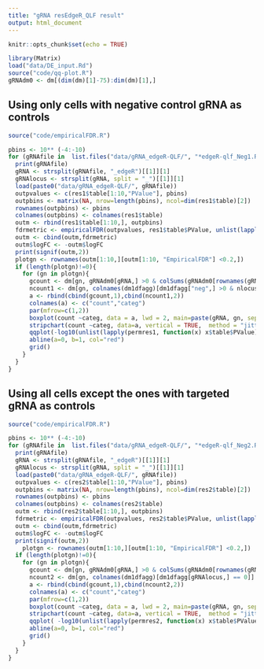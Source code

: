 ```yaml
---
title: "gRNA resEdgeR_QLF result"
output: html_document
---
```


```r
knitr::opts_chunk$set(echo = TRUE)
```
```r
library(Matrix)
load("data/DE_input.Rd")
source("code/qq-plot.R")
gRNAdm0 <- dm[(dim(dm)[1]-75):dim(dm)[1],]
```
## Using only cells with negative control gRNA as controls
```r
source("code/empiricalFDR.R")

pbins <- 10** (-4:-10)
for (gRNAfile in  list.files("data/gRNA_edgeR-QLF/", "*edgeR-qlf_Neg1.Rd")){
  print(gRNAfile)
  gRNA <- strsplit(gRNAfile, "_edgeR")[[1]][1]
  gRNAlocus <- strsplit(gRNA, split = "_")[[1]][1]
  load(paste0("data/gRNA_edgeR-QLF/", gRNAfile))
  outpvalues <- c(res1$table[1:10,"PValue"], pbins)
  outpbins <- matrix(NA, nrow=length(pbins), ncol=dim(res1$table)[2])
  rownames(outpbins) <- pbins
  colnames(outpbins) <- colnames(res1$table)
  outm <- rbind(res1$table[1:10,], outpbins)
  fdrmetric <- empiricalFDR(outpvalues, res1$table$PValue, unlist(lapply(permres1, function(x) x$table$PValue)))
  outm <- cbind(outm,fdrmetric)
  outm$logFC <- -outm$logFC
  print(signif(outm,2))
  plotgn <- rownames(outm[1:10,][outm[1:10, "EmpiricalFDR"] <0.2,])
  if (length(plotgn)!=0){
    for (gn in plotgn){
      gcount <- dm[gn, gRNAdm0[gRNA,] >0 & colSums(gRNAdm0[rownames(gRNAdm0) != gRNA,]) == 0]
      ncount1 <- dm[gn, colnames(dm1dfagg)[dm1dfagg["neg",] >0 & nlocus==1]]
      a <- rbind(cbind(gcount,1),cbind(ncount1,2))
      colnames(a) <- c("count","categ")
      par(mfrow=c(1,2))
      boxplot(count ~categ, data = a, lwd = 2, main=paste(gRNA, gn, sep=":"),  outcol="white")
      stripchart(count ~categ, data=a, vertical = TRUE,  method = "jitter", add = TRUE, pch = 21, cex=2, col = 'blue')
      qqplot(-log10(unlist(lapply(permres1, function(x) x$table$PValue))),-log10(res1$table$PValue), xlab="permuted (-log10 pvalue)", ylab="observed (-log10 pvalue)")
      abline(a=0, b=1, col="red")
      grid()
    }
  }
}
```
## Using all cells except the ones with targeted gRNA as controls

```r
source("code/empiricalFDR.R")

pbins <- 10** (-4:-10)
for (gRNAfile in  list.files("data/gRNA_edgeR-QLF/", "*edgeR-qlf_Neg2.Rd")){
  print(gRNAfile)
  gRNA <- strsplit(gRNAfile, "_edgeR")[[1]][1]
  gRNAlocus <- strsplit(gRNA, split = "_")[[1]][1]
  load(paste0("data/gRNA_edgeR-QLF/", gRNAfile))
  outpvalues <- c(res2$table[1:10,"PValue"], pbins)
  outpbins <- matrix(NA, nrow=length(pbins), ncol=dim(res2$table)[2])
  rownames(outpbins) <- pbins
  colnames(outpbins) <- colnames(res2$table)
  outm <- rbind(res2$table[1:10,], outpbins)
  fdrmetric <- empiricalFDR(outpvalues, res2$table$PValue, unlist(lapply(permres2, function(x) x$table$PValue)))
  outm <- cbind(outm,fdrmetric)
  outm$logFC <- -outm$logFC
  print(signif(outm,2))
    plotgn <- rownames(outm[1:10,][outm[1:10, "EmpiricalFDR"] <0.2,])
  if (length(plotgn)!=0){
    for (gn in plotgn){
      gcount <- dm[gn, gRNAdm0[gRNA,] >0 & colSums(gRNAdm0[rownames(gRNAdm0) != gRNA,]) == 0]
      ncount2 <- dm[gn, colnames(dm1dfagg)[dm1dfagg[gRNAlocus,] == 0]]
      a <- rbind(cbind(gcount,1),cbind(ncount2,2))
      colnames(a) <- c("count","categ")
      par(mfrow=c(1,2))
      boxplot(count ~categ, data = a, lwd = 2, main=paste(gRNA, gn, sep=":"),  outcol="white")
      stripchart(count ~categ, data=a, vertical = TRUE,  method = "jitter", add = TRUE, pch = 21, cex=2, col = 'blue')
      qqplot( -log10(unlist(lapply(permres2, function(x) x$table$PValue))),-log10(res2$table$PValue), xlab="permuted (-log10 pvalue)", ylab="observed (-log10 pvalue)")
      abline(a=0, b=1, col="red")
      grid()
    }
  }
}
```
